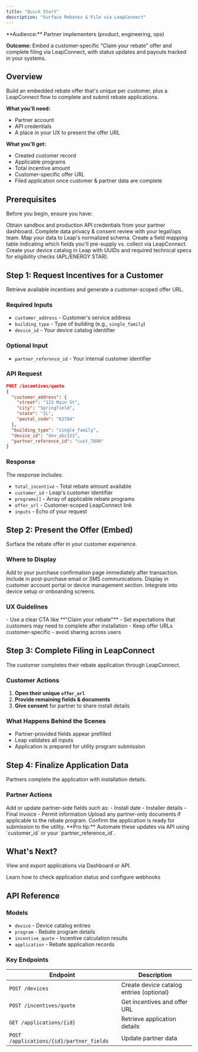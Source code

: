 ```yaml
---
title: "Quick Start"
description: "Surface Rebates & File via LeapConnect"
---
```


<Note>
  **Audience:** Partner implementers (product, engineering, ops)

  **Outcome:** Embed a customer‑specific "Claim your rebate" offer and complete filing via LeapConnect, with status updates and payouts tracked in your systems.
</Note>

## Overview

Build an embedded rebate offer that's unique per customer, plus a LeapConnect flow to complete and submit rebate applications.

**What you'll need:**
- Partner account
- API credentials
- A place in your UX to present the offer URL

**What you'll get:**
- Created customer record
- Applicable programs
- Total incentive amount
- Customer-specific offer URL
- Filed application once customer & partner data are complete

## Prerequisites

Before you begin, ensure you have:

<Steps>
<Step title="Partner account & API credentials">
  Obtain sandbox and production API credentials from your partner dashboard.
</Step>

<Step title="Legal review">
  Complete data privacy & consent review with your legal/ops team.
</Step>

<Step title="Data mapping (Optional)">
  Map your data to Leap's normalized schema. Create a field mapping table indicating which fields you'll pre-supply vs. collect via LeapConnect.
</Step>

<Step title="Device catalog (Optional)">
  Create your device catalog in Leap with UUIDs and required technical specs for eligibility checks (APL/ENERGY STAR).
</Step>
</Steps>

## Step 1: Request Incentives for a Customer

Retrieve available incentives and generate a customer-scoped offer URL.

### Required Inputs

- `customer_address` - Customer's service address
- `building_type` - Type of building (e.g., `single_family`)
- `device_id` - Your device catalog identifier

### Optional Input

- `partner_reference_id` - Your internal customer identifier

### API Request

```json
POST /incentives/quote
{
  "customer_address": {
    "street": "123 Main St",
    "city": "Springfield",
    "state": "IL",
    "postal_code": "62704"
  },
  "building_type": "single_family",
  "device_id": "dev_abc123",
  "partner_reference_id": "cust_7890"
}
```

### Response

The response includes:
- `total_incentive` - Total rebate amount available
- `customer_id` - Leap's customer identifier
- `programs[]` - Array of applicable rebate programs
- `offer_url` - Customer-scoped LeapConnect link
- `inputs` - Echo of your request

## Step 2: Present the Offer (Embed)

Surface the rebate offer in your customer experience.

### Where to Display

<CardGroup cols={2}>
<Card title="Purchase Confirmation" icon="shopping-cart">
  Add to your purchase confirmation page immediately after transaction.
</Card>

<Card title="Post-Purchase" icon="envelope">
  Include in post-purchase email or SMS communications.
</Card>

<Card title="Account Portal" icon="user">
  Display in customer account portal or device management section.
</Card>

<Card title="Device Setup" icon="gear">
  Integrate into device setup or onboarding screens.
</Card>
</CardGroup>

### UX Guidelines

<Tip>
  - Use a clear CTA like **"Claim your rebate"**
  - Set expectations that customers may need to complete after installation
  - Keep offer URLs customer-specific - avoid sharing across users
</Tip>

## Step 3: Complete Filing in LeapConnect

The customer completes their rebate application through LeapConnect.

### Customer Actions

1. **Open their unique `offer_url`**
2. **Provide remaining fields & documents**
3. **Give consent** for partner to share install details

### What Happens Behind the Scenes

- Partner-provided fields appear prefilled
- Leap validates all inputs
- Application is prepared for utility program submission

## Step 4: Finalize Application Data

Partners complete the application with installation details.

### Partner Actions

<AccordionGroup>
<Accordion icon="calendar" title="Update Partner Fields">
  Add or update partner-side fields such as:
  - Install date
  - Installer details
  - Final invoice
  - Permit information
</Accordion>

<Accordion icon="file" title="Upload Documents">
  Upload any partner-only documents if applicable to the rebate program.
</Accordion>

<Accordion icon="check" title="Confirm Submission">
  Confirm the application is ready for submission to the utility.
</Accordion>
</AccordionGroup>

<Info>
  **Pro tip:** Automate these updates via API using `customer_id` or your `partner_reference_id`.
</Info>

## What's Next?

View and export applications via Dashboard or API.

<Card title="Application Status Guide" icon="chart-line" href="/guides/application-status">
  Learn how to check application status and configure webhooks
</Card>

## API Reference

### Models
- `device` - Device catalog entries
- `program` - Rebate program details
- `incentive_quote` - Incentive calculation results
- `application` - Rebate application records

### Key Endpoints

| Endpoint | Description |
|----------|-------------|
| `POST /devices` | Create device catalog entries (optional) |
| `POST /incentives/quote` | Get incentives and offer URL |
| `GET /applications/{id}` | Retrieve application details |
| `POST /applications/{id}/partner_fields` | Update partner data |
